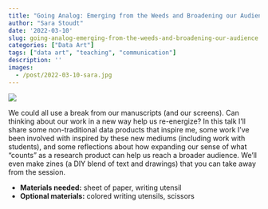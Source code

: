 ```yaml
---
title: "Going Analog: Emerging from the Weeds and Broadening our Audience"
author: "Sara Stoudt"
date: '2022-03-10'
slug: going-analog-emerging-from-the-weeds-and-broadening-our-audience
categories: ["Data Art"]
tags: ["data art", "teaching", "communication"]
description: ''
images:
  - /post/2022-03-10-sara.jpg
---
```


![](/post/2022-03-10-sara.jpg)

We could all use a break from our manuscripts (and our screens). Can thinking about our work in a new way help us re-energize? In this talk I’ll share some non-traditional data products that inspire me, some work I’ve been involved with inspired by these new mediums (including work with students), and some reflections about how expanding our sense of what “counts” as a research product can help us reach a broader audience. We’ll even make zines (a DIY blend of text and drawings) that you can take away from the session. 

+ **Materials needed:** sheet of paper, writing utensil
+ **Optional materials:** colored writing utensils, scissors

